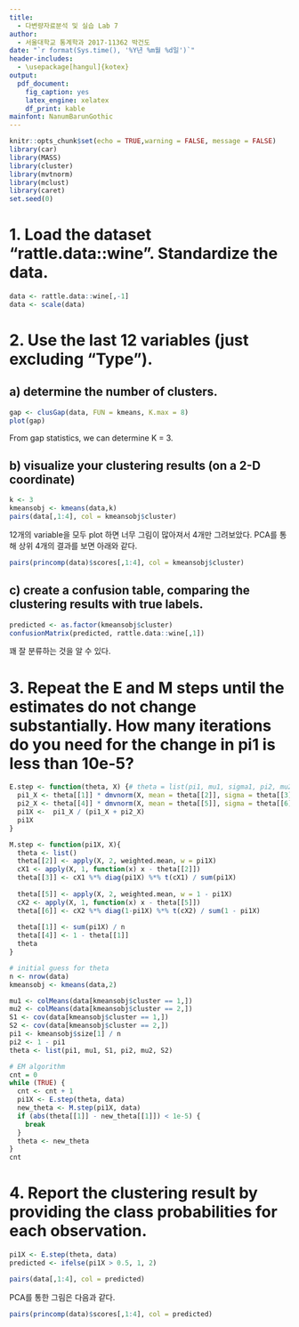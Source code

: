 ```yaml
---
title: 
  - 다변량자료분석 및 실습 Lab 7
author: 
  - 서울대학교 통계학과 2017-11362 박건도
date: "`r format(Sys.time(), '%Y년 %m월 %d일')`"
header-includes:
  - \usepackage[hangul]{kotex}
output:
  pdf_document:
    fig_caption: yes
    latex_engine: xelatex
    df_print: kable
mainfont: NanumBarunGothic
---
```


```r
knitr::opts_chunk$set(echo = TRUE,warning = FALSE, message = FALSE)
library(car)
library(MASS)
library(cluster)
library(mvtnorm)
library(mclust)
library(caret)
set.seed(0)
```

# 1. Load the dataset "rattle.data::wine". Standardize the data. 

```r
data <- rattle.data::wine[,-1]
data <- scale(data)
```

# 2. Use the last 12 variables (just excluding "Type").
## a) determine the number of clusters.

```r
gap <- clusGap(data, FUN = kmeans, K.max = 8)
plot(gap)
```

From gap statistics, we can determine K = 3.

## b) visualize your clustering results (on a 2-D coordinate)

```r
k <- 3
kmeansobj <- kmeans(data,k)
pairs(data[,1:4], col = kmeansobj$cluster)
```

12개의 variable을 모두 plot 하면 너무 그림이 많아져서 4개만 그려보았다. PCA를 통해 상위 4개의 결과를 보면 아래와 같다.

```r
pairs(princomp(data)$scores[,1:4], col = kmeansobj$cluster)
```

## c) create a confusion table, comparing the clustering results with true labels.

```r
predicted <- as.factor(kmeansobj$cluster)
confusionMatrix(predicted, rattle.data::wine[,1])
```

꽤 잘 분류하는 것을 알 수 있다.

# 3. Repeat the E and M steps until the estimates do not change substantially. How many iterations do you need for the change in pi1 is less than 10e-5?

```r
E.step <- function(theta, X) {# theta = list(pi1, mu1, sigma1, pi2, mu2, sigma2)
  pi1_X <- theta[[1]] * dmvnorm(X, mean = theta[[2]], sigma = theta[[3]])
  pi2_X <- theta[[4]] * dmvnorm(X, mean = theta[[5]], sigma = theta[[6]])
  pi1X <-  pi1_X / (pi1_X + pi2_X)
  pi1X
}

M.step <- function(pi1X, X){
  theta <- list()
  theta[[2]] <- apply(X, 2, weighted.mean, w = pi1X) 
  cX1 <- apply(X, 1, function(x) x - theta[[2]])
  theta[[3]] <- cX1 %*% diag(pi1X) %*% t(cX1) / sum(pi1X)
  
  theta[[5]] <- apply(X, 2, weighted.mean, w = 1 - pi1X) 
  cX2 <- apply(X, 1, function(x) x - theta[[5]])
  theta[[6]] <- cX2 %*% diag(1-pi1X) %*% t(cX2) / sum(1 - pi1X)
  
  theta[[1]] <- sum(pi1X) / n 
  theta[[4]] <- 1 - theta[[1]]
  theta
}

# initial guess for theta
n <- nrow(data)
kmeansobj <- kmeans(data,2)

mu1 <- colMeans(data[kmeansobj$cluster == 1,])
mu2 <- colMeans(data[kmeansobj$cluster == 2,])
S1 <- cov(data[kmeansobj$cluster == 1,])
S2 <- cov(data[kmeansobj$cluster == 2,])
pi1 <- kmeansobj$size[1] / n 
pi2 <- 1 - pi1
theta <- list(pi1, mu1, S1, pi2, mu2, S2)

# EM algorithm
cnt = 0
while (TRUE) {
  cnt <- cnt + 1
  pi1X <- E.step(theta, data)
  new_theta <- M.step(pi1X, data)
  if (abs(theta[[1]] - new_theta[[1]]) < 1e-5) {
    break
  }
  theta <- new_theta
}
cnt
```


# 4. Report the clustering result by providing the class probabilities for each observation. 
 
```r
pi1X <- E.step(theta, data)
predicted <- ifelse(pi1X > 0.5, 1, 2)

pairs(data[,1:4], col = predicted)
```

PCA를 통한 그림은 다음과 같다.

```r
pairs(princomp(data)$scores[,1:4], col = predicted)
```